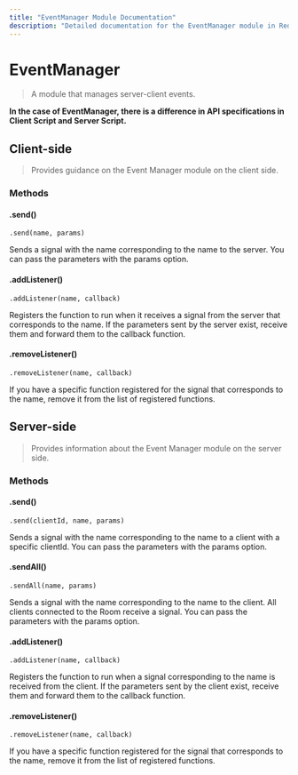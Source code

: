 ```yaml
---
title: "EventManager Module Documentation"
description: "Detailed documentation for the EventManager module in Redbrick Studios."
---
```

# EventManager

> A module that manages server-client events.

**In the case of EventManager, there is a difference in API specifications in Client Script and Server Script.**

## Client-side

> Provides guidance on the Event Manager module on the client side.

### Methods

#### .send()

`.send(name, params) `

Sends a signal with the name corresponding to the name to the server. You can pass the parameters with the params option.

#### .addListener()

`.addListener(name, callback) `

Registers the function to run when it receives a signal from the server that corresponds to the name. If the parameters sent by the server exist, receive them and forward them to the callback function.

#### .removeListener()

`.removeListener(name, callback) `

If you have a specific function registered for the signal that corresponds to the name, remove it from the list of registered functions.

## Server-side

> Provides information about the Event Manager module on the server side.

### Methods

#### .send()

`.send(clientId, name, params) `

Sends a signal with the name corresponding to the name to a client with a specific clientId. You can pass the parameters with the params option.

#### .sendAll()

`.sendAll(name, params) `

Sends a signal with the name corresponding to the name to the client. All clients connected to the Room receive a signal. You can pass the parameters with the params option.

#### .addListener()

`.addListener(name, callback) `

Registers the function to run when a signal corresponding to the name is received from the client. If the parameters sent by the client exist, receive them and forward them to the callback function.

#### .removeListener()

`.removeListener(name, callback) `

If you have a specific function registered for the signal that corresponds to the name, remove it from the list of registered functions.
